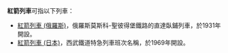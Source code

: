 '''紅箭列車'''可指以下列車：
*[[紅箭列車_(俄羅斯)|紅箭列車 (俄羅斯)]]，俄羅斯莫斯科-聖彼得堡鐵路的直達臥鋪列車，於1931年開設。
*[[紅箭列車_(日本)|紅箭列車 (日本)]]，西武鐵道特急列車班次名稱，於1969年開設。
{{disambig|Cat=四字消歧义}}